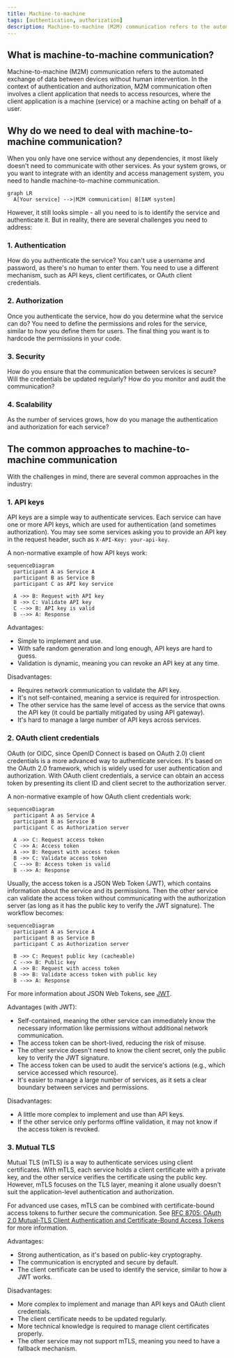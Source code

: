 ```yaml
---
title: Machine-to-machine
tags: [authentication, authorization]
description: Machine-to-machine (M2M) communication refers to the automated exchange of data between devices without human intervention. In the context of authentication and authorization, M2M communication often involves a client application that needs to access resources, where the client application is a machine (service) or a machine acting on behalf of a user.
---
```


## What is machine-to-machine communication?

Machine-to-machine (M2M) communication refers to the automated exchange of data between devices without human intervention. In the context of authentication and authorization, M2M communication often involves a client application that needs to access resources, where the client application is a machine (service) or a machine acting on behalf of a user.

## Why do we need to deal with machine-to-machine communication?

When you only have one service without any dependencies, it most likely doesn't need to communicate with other services. As your system grows, or you want to integrate with an identity and access management system, you need to handle machine-to-machine communication.

```mermaid
graph LR
  A[Your service] -->|M2M communication| B[IAM system]
```

However, it still looks simple - all you need to is to identify the service and authenticate it. But in reality, there are several challenges you need to address:

### 1. Authentication

How do you authenticate the service? You can't use a username and password, as there's no human to enter them. You need to use a different mechanism, such as API keys, client certificates, or OAuth client credentials.

### 2. Authorization

Once you authenticate the service, how do you determine what the service can do? You need to define the permissions and roles for the service, similar to how you define them for users. The final thing you want is to hardcode the permissions in your code.

### 3. Security

How do you ensure that the communication between services is secure? Will the credentials be updated regularly? How do you monitor and audit the communication?

### 4. Scalability

As the number of services grows, how do you manage the authentication and authorization for each service?

## The common approaches to machine-to-machine communication

With the challenges in mind, there are several common approaches in the industry:

### 1. API keys

API keys are a simple way to authenticate services. Each service can have one or more API keys, which are used for authentication (and sometimes authorization). You may see some services asking you to provide an API key in the request header, such as `X-API-Key: your-api-key`.

A non-normative example of how API keys work:

```mermaid
sequenceDiagram
  participant A as Service A
  participant B as Service B
  participant C as API key service

  A ->> B: Request with API key
  B ->> C: Validate API key
  C -->> B: API key is valid
  B -->> A: Response
```

Advantages:

- Simple to implement and use.
- With safe random generation and long enough, API keys are hard to guess.
- Validation is dynamic, meaning you can revoke an API key at any time.

Disadvantages:

- Requires network communication to validate the API key.
- It's not self-contained, meaning a service is required for introspection.
- The other service has the same level of access as the service that owns the API key (it could be partially mitigated by using API gateway).
- It's hard to manage a large number of API keys across services.

### 2. OAuth client credentials

OAuth (or OIDC, since OpenID Connect is based on OAuth 2.0) client credentials is a more advanced way to authenticate services. It's based on the OAuth 2.0 framework, which is widely used for user authentication and authorization. With OAuth client credentials, a service can obtain an access token by presenting its client ID and client secret to the authorization server.

A non-normative example of how OAuth client credentials work:

```mermaid
sequenceDiagram
  participant A as Service A
  participant B as Service B
  participant C as Authorization server

  A ->> C: Request access token
  C ->> A: Access token
  A ->> B: Request with access token
  B ->> C: Validate access token
  C -->> B: Access token is valid
  B -->> A: Response
```

Usually, the access token is a JSON Web Token (JWT), which contains information about the service and its permissions. Then the other service can validate the access token without communicating with the authorization server (as long as it has the public key to verify the JWT signature). The workflow becomes:

```mermaid
sequenceDiagram
  participant A as Service A
  participant B as Service B
  participant C as Authorization server

  B ->> C: Request public key (cacheable)
  C -->> B: Public key
  A ->> B: Request with access token
  B ->> B: Validate access token with public key
  B -->> A: Response
```

For more information about JSON Web Tokens, see [JWT](/jwt).

Advantages (with JWT):

- Self-contained, meaning the other service can immediately know the necessary information like permissions without additional network communication.
- The access token can be short-lived, reducing the risk of misuse.
- The other service doesn't need to know the client secret, only the public key to verify the JWT signature.
- The access token can be used to audit the service's actions (e.g., which service accessed which resource).
- It's easier to manage a large number of services, as it sets a clear boundary between services and permissions.

Disadvantages:

- A little more complex to implement and use than API keys.
- If the other service only performs offline validation, it may not know if the access token is revoked.

### 3. Mutual TLS

Mutual TLS (mTLS) is a way to authenticate services using client certificates. With mTLS, each service holds a client certificate with a private key, and the other service verifies the certificate using the public key. However, mTLS focuses on the TLS layer, meaning it alone usually doesn't suit the application-level authentication and authorization.

For advanced use cases, mTLS can be combined with certificate-bound access tokens to further secure the communication. See [RFC 8705: OAuth 2.0 Mutual-TLS Client Authentication and Certificate-Bound Access Tokens](https://datatracker.ietf.org/doc/html/rfc8705) for more information.

Advantages:

- Strong authentication, as it's based on public-key cryptography.
- The communication is encrypted and secure by default.
- The client certificate can be used to identify the service, similar to how a JWT works.

Disadvantages:

- More complex to implement and manage than API keys and OAuth client credentials.
- The client certificate needs to be updated regularly.
- More technical knowledge is required to manage client certificates properly.
- The other service may not support mTLS, meaning you need to have a fallback mechanism.
